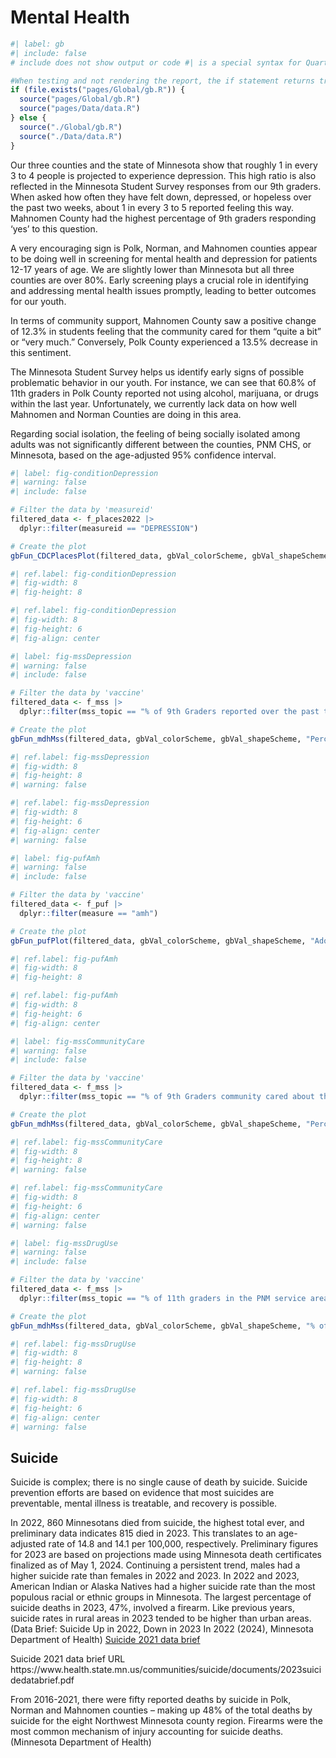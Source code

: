 # Mental Health

```r
#| label: gb
#| include: false
# include does not show output or code #| is a special syntax for Quarto 

#When testing and not rendering the report, the if statement returns true but when rendering as the report, the else executes
if (file.exists("pages/Global/gb.R")) {
  source("pages/Global/gb.R")
  source("pages/Data/data.R")
} else {
  source("./Global/gb.R")
  source("./Data/data.R")
}
```

Our three counties and the state of Minnesota show that roughly 1 in every 3 to 4 people is projected to experience depression. This high ratio is also reflected in the Minnesota Student Survey responses from our 9th graders. When asked how often they have felt down, depressed, or hopeless over the past two weeks, about 1 in every 3 to 5 reported feeling this way. Mahnomen County had the highest percentage of 9th graders responding 'yes' to this question.

A very encouraging sign is Polk, Norman, and Mahnomen counties appear to be doing well in screening for mental health and depression for patients 12-17 years of age. We are slightly lower than Minnesota but all three counties are over 80%. Early screening plays a crucial role in identifying and addressing mental health issues promptly, leading to better outcomes for our youth.

In terms of community support, Mahnomen County saw a positive change of 12.3% in students feeling that the community cared for them "quite a bit" or "very much." Conversely, Polk County experienced a 13.5% decrease in this sentiment.

The Minnesota Student Survey helps us identify early signs of possible problematic behavior in our youth. For instance, we can see that 60.8% of 11th graders in Polk County reported not using alcohol, marijuana, or drugs within the last year. Unfortunately, we currently lack data on how well Mahnomen and Norman Counties are doing in this area.

Regarding social isolation, the feeling of being socially isolated among adults was not significantly different between the counties, PNM CHS, or Minnesota, based on the age-adjusted 95% confidence interval.

```r
#| label: fig-conditionDepression
#| warning: false
#| include: false

# Filter the data by 'measureid'
filtered_data <- f_places2022 |> 
  dplyr::filter(measureid == "DEPRESSION")

# Create the plot
gbFun_CDCPlacesPlot(filtered_data, gbVal_colorScheme, gbVal_shapeScheme)

```

::: {.content-visible when-format="html"}
```r
#| ref.label: fig-conditionDepression
#| fig-width: 8
#| fig-height: 8

```
:::

::: {.content-visible when-format="pdf"}
```r
#| ref.label: fig-conditionDepression
#| fig-width: 8
#| fig-height: 6
#| fig-align: center

```
:::

```r
#| label: fig-mssDepression
#| warning: false
#| include: false

# Filter the data by 'vaccine'
filtered_data <- f_mss |> 
  dplyr::filter(mss_topic == "% of 9th Graders reported over the past two weeks: how often have you been bothered: feeling down: depressed or hopeless several days")

# Create the plot
gbFun_mdhMss(filtered_data, gbVal_colorScheme, gbVal_shapeScheme, "Percentage of 9th graders reporting over the past two weeks, how often have you been\nbothered, feeling down, depressed or hopeless several days (MSS)")

```

::: {.content-visible when-format="html"}
```r
#| ref.label: fig-mssDepression
#| fig-width: 8
#| fig-height: 8
#| warning: false

```
:::

::: {.content-visible when-format="pdf"}
```r
#| ref.label: fig-mssDepression
#| fig-width: 8
#| fig-height: 6
#| fig-align: center
#| warning: false

```
:::

```r
#| label: fig-pufAmh
#| warning: false
#| include: false

# Filter the data by 'vaccine'
filtered_data <- f_puf |> 
  dplyr::filter(measure == "amh")

# Create the plot
gbFun_pufPlot(filtered_data, gbVal_colorScheme, gbVal_shapeScheme, "Adolescent Mental Health and/or Depression Screening", "Optimal Care Rate")

```

::: {.content-visible when-format="html"}
```r
#| ref.label: fig-pufAmh
#| fig-width: 8
#| fig-height: 8

```
:::

::: {.content-visible when-format="pdf"}
```r
#| ref.label: fig-pufAmh
#| fig-width: 8
#| fig-height: 6
#| fig-align: center

```
:::

```r
#| label: fig-mssCommunityCare
#| warning: false
#| include: false

# Filter the data by 'vaccine'
filtered_data <- f_mss |> 
  dplyr::filter(mss_topic == "% of 9th Graders community cared about them \"quite a bit\" or \"very much\"")

# Create the plot
gbFun_mdhMss(filtered_data, gbVal_colorScheme, gbVal_shapeScheme, "Percentage of 9th graders in the PNM service area who reported that the community cared about them\n \"quite a bit\" or \"very much\" (MSS)")

```

::: {.content-visible when-format="html"}
```r
#| ref.label: fig-mssCommunityCare
#| fig-width: 8
#| fig-height: 8
#| warning: false

```
:::

::: {.content-visible when-format="pdf"}
```r
#| ref.label: fig-mssCommunityCare
#| fig-width: 8
#| fig-height: 6
#| fig-align: center
#| warning: false

```
:::

```r
#| label: fig-mssDrugUse
#| warning: false
#| include: false

# Filter the data by 'vaccine'
filtered_data <- f_mss |> 
  dplyr::filter(mss_topic == "% of 11th graders in the PNM service area who have not used alcohol: marijuana: and/or drugs in the past year")

# Create the plot
gbFun_mdhMss(filtered_data, gbVal_colorScheme, gbVal_shapeScheme, "% of 11th graders in the PNM service area who have not used alcohol, marijuana, and/or drugs in the past year (MSS)")

```

::: {.content-visible when-format="html"}
```r
#| ref.label: fig-mssDrugUse
#| fig-width: 8
#| fig-height: 8
#| warning: false

```
:::

::: {.content-visible when-format="pdf"}
```r
#| ref.label: fig-mssDrugUse
#| fig-width: 8
#| fig-height: 6
#| fig-align: center
#| warning: false

```
:::

## Suicide

Suicide is complex; there is no single cause of death by suicide. Suicide prevention efforts are based on evidence that most suicides are preventable, mental illness is treatable, and recovery is possible.

In 2022, 860 Minnesotans died from suicide, the highest total ever, and preliminary data indicates 815 died in 2023. This translates to an age-adjusted rate of 14.8 and 14.1 per 100,000, respectively. Preliminary figures for 2023 are based on projections made using Minnesota death certificates finalized as of May 1, 2024. Continuing a persistent trend, males had a higher suicide rate than females in 2022 and 2023. In 2022 and 2023, American Indian or Alaska Natives had a higher suicide rate than the most populous racial or ethnic groups in Minnesota. The largest percentage of suicide deaths in 2023, 47%, involved a firearm. Like previous years, suicide rates in rural areas in 2023 tended to be higher than urban areas. (Data Brief: Suicide Up in 2022, Down in 2023 In 2022 (2024), Minnesota Department of Health) [Suicide 2021 data brief](https://www.health.state.mn.us/communities/suicide/documents/2023suicidedatabrief.pdf)

::: {.content-visible when-format="pdf"}
Suicide 2021 data brief URL https://www.health.state.mn.us/communities/suicide/documents/2023suicidedatabrief.pdf
:::

From 2016-2021, there were fifty reported deaths by suicide in Polk, Norman and Mahnomen counties -- making up 48% of the total deaths by suicide for the eight Northwest Minnesota county region. Firearms were the most common mechanism of injury accounting for suicide deaths. (Minnesota Department of Health)
